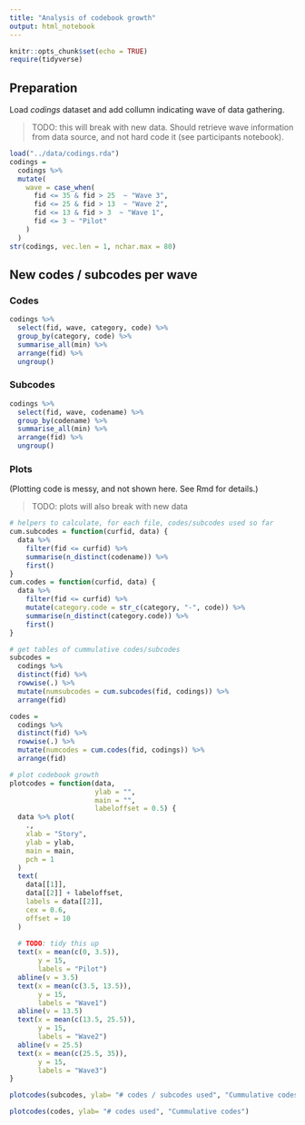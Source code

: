 ```yaml
---
title: "Analysis of codebook growth"
output: html_notebook
---
```

```r
knitr::opts_chunk$set(echo = TRUE)
require(tidyverse)
```
## Preparation
Load *codings* dataset and add collumn indicating wave of data gathering.

> TODO: this will break with new data. Should retrieve wave information from data source, and not hard code it (see participants notebook).

```r
load("../data/codings.rda")
codings =
  codings %>%
  mutate(
    wave = case_when(
      fid <= 35 & fid > 25  ~ "Wave 3",
      fid <= 25 & fid > 13  ~ "Wave 2",
      fid <= 13 & fid > 3  ~ "Wave 1",
      fid <= 3 ~ "Pilot"
    )
  )
str(codings, vec.len = 1, nchar.max = 80)  
```

## New codes / subcodes per wave
### Codes
```r
codings %>% 
  select(fid, wave, category, code) %>% 
  group_by(category, code) %>% 
  summarise_all(min) %>% 
  arrange(fid) %>% 
  ungroup() 
```
### Subcodes
```r
codings %>% 
  select(fid, wave, codename) %>% 
  group_by(codename) %>% 
  summarise_all(min) %>% 
  arrange(fid) %>% 
  ungroup() 
```
### Plots
(Plotting code is messy, and not shown here. See Rmd for details.)

> TODO: plots will also break with new data

```r
# helpers to calculate, for each file, codes/subcodes used so far
cum.subcodes = function(curfid, data) {
  data %>%
    filter(fid <= curfid) %>%
    summarise(n_distinct(codename)) %>%
    first()
}
cum.codes = function(curfid, data) {
  data %>%
    filter(fid <= curfid) %>%
    mutate(category.code = str_c(category, "-", code)) %>%
    summarise(n_distinct(category.code)) %>%
    first()
}

# get tables of cummulative codes/subcodes
subcodes = 
  codings %>% 
  distinct(fid) %>% 
  rowwise(.) %>% 
  mutate(numsubcodes = cum.subcodes(fid, codings)) %>% 
  arrange(fid)

codes = 
  codings %>% 
  distinct(fid) %>% 
  rowwise(.) %>% 
  mutate(numcodes = cum.codes(fid, codings)) %>% 
  arrange(fid)

# plot codebook growth
plotcodes = function(data,
                     ylab = "",
                     main = "",
                     labeloffset = 0.5) {
  data %>% plot(
    .,
    xlab = "Story",
    ylab = ylab,
    main = main,
    pch = 1
  )
  text(
    data[[1]],
    data[[2]] + labeloffset,
    labels = data[[2]],
    cex = 0.6,
    offset = 10
  )
  
  # TODO: tidy this up
  text(x = mean(c(0, 3.5)),
       y = 15,
       labels = "Pilot")
  abline(v = 3.5)
  text(x = mean(c(3.5, 13.5)),
       y = 15,
       labels = "Wave1")
  abline(v = 13.5)
  text(x = mean(c(13.5, 25.5)),
       y = 15,
       labels = "Wave2")
  abline(v = 25.5)
  text(x = mean(c(25.5, 35)),
       y = 15,
       labels = "Wave3")
}

```
```r
plotcodes(subcodes, ylab= "# codes / subcodes used", "Cummulative codes / subcodes", labeloffset = 1)
```
```r
plotcodes(codes, ylab= "# codes used", "Cummulative codes")
```


